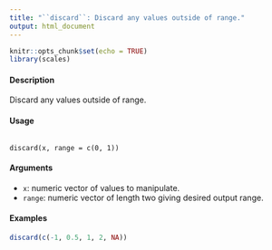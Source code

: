 ```yaml
---
title: "``discard``: Discard any values outside of range."
output: html_document
---
```


```r
knitr::opts_chunk$set(echo = TRUE)
library(scales)
```


#### Description
Discard any values outside of range.

#### Usage
<pre><code>
discard(x, range = c(0, 1))
</code></pre>

#### Arguments
* ``x``: numeric vector of values to manipulate.
* ``range``: numeric vector of length two giving desired output range.

#### Examples

```r
discard(c(-1, 0.5, 1, 2, NA))
```